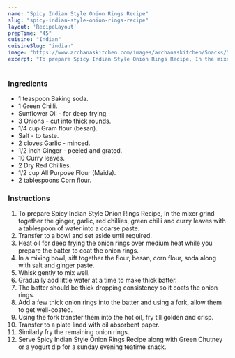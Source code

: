 ---
name: "Spicy Indian Style Onion Rings Recipe"
slug: "spicy-indian-style-onion-rings-recipe"
layout: 'RecipeLayout'
prepTime: "45"
cuisine: "Indian"
cuisineSlug: "indian"
image: "https://www.archanaskitchen.com/images/archanaskitchen/Snacks/Spicy_Indian_Style_Onion_Rings_Recipe.jpg"
excerpt: "To prepare Spicy Indian Style Onion Rings Recipe, In the mixer grind together the ginger, garlic, red chillies, green chilli and curry leaves with a tablespoon of water into a coarse paste"
---

### Ingredients

- 1 teaspoon Baking soda.
- 1 Green Chilli.
- Sunflower Oil - for deep frying.
- 3 Onions - cut into thick rounds.
- 1/4 cup Gram flour (besan).
- Salt - to taste.
- 2 cloves Garlic - minced.
- 1/2 inch Ginger - peeled and grated.
- 10 Curry leaves.
- 2 Dry Red Chillies.
- 1/2 cup All Purpose Flour (Maida).
- 2 tablespoons Corn flour.

### Instructions

1. To prepare Spicy Indian Style Onion Rings Recipe, In the mixer grind together the ginger, garlic, red chillies, green chilli and curry leaves with a tablespoon of water into a coarse paste.
1. Transfer to a bowl and set aside until required.
1. Heat oil for deep frying the onion rings over medium heat while you prepare the batter to coat the onion rings.
1. In a mixing bowl, sift together the flour, besan, corn flour, soda along with salt and ginger paste.
1. Whisk gently to mix well.
1. Gradually add little water at a time to make thick batter.
1. The batter should be thick dropping consistency so it coats the onion rings.
1. Add a few thick onion rings into the batter and using a fork, allow them to get well-coated.
1. Using the fork transfer them into the hot oil, fry till golden and crisp.
1. Transfer to a plate lined with oil absorbent paper.
1. Similarly fry the remaining onion rings.
1. Serve Spicy Indian Style Onion Rings Recipe along with Green Chutney or a yogurt dip for a sunday evening teatime snack.
